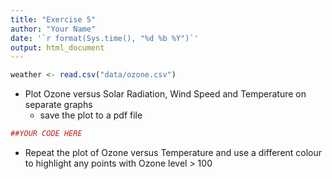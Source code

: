 ```yaml
---
title: "Exercise 5"
author: "Your Name"
date: '`r format(Sys.time(), "%d %b %Y")`'
output: html_document
---
```


```r
weather <- read.csv("data/ozone.csv")
```


+ Plot Ozone versus Solar Radiation, Wind Speed and Temperature on separate graphs
    - save the plot to a pdf file
    
```r
##YOUR CODE HERE
```


+ Repeat the plot of Ozone versus Temperature and use a different colour to highlight any points with Ozone level > 100


```r

```

